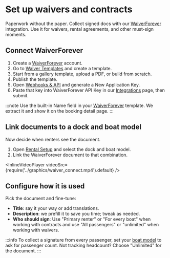 
# Set up waivers and contracts

Paperwork without the paper. Collect signed docs with our [WaiverForever](https://www.waiverforever.com/?referral=letsbook) integration. Use it for waivers, rental agreements, and other must-sign moments.

## Connect WaiverForever

1. Create a [WaiverForever](https://www.waiverforever.com/?referral=letsbook) account.
1. Go to [Waiver Templates](https://app.waiverforever.com/templates) and create a template.
1. Start from a gallery template, upload a PDF, or build from scratch.
1. Publish the template.
1. Open [Webhooks & API](https://app.waiverforever.com/settings/api) and generate a New Application Key.
1. Paste that key into WaiverForever API Key in our [Integrations](https://dashboard.letsbook.app/integrations) page, then submit.

:::note
Use the built-in Name field in your [WaiverForever](https://www.waiverforever.com/?referral=letsbook) template. We extract it and show it on the booking detail page.
:::

## Link documents to a dock and boat model

Now decide when renters see the document.

1. Open [Rental Setup](https://dashboard.letsbook.app/rental-setup) and select the dock and boat model.
1. Link the WaiverForever document to that combination.

<InlineVideoPlayer
    videoSrc={require('../graphics/waiver_connect.mp4').default}
/>

## Configure how it is used

Pick the document and fine-tune:

- **Title**: say it your way or add translations.
- **Description**: we prefill it to save you time; tweak as needed.
- **Who should sign**: Use "Primary renter" or "For every boat" when working with contracts and use "All passengers" or "unlimited" when working with waivers.

:::info
To collect a signature from every passenger, set your [boat model](https://dashboard.letsbook.app/models) to ask for passenger count. Not tracking headcount? Choose "Unlimited" for the document.
:::
